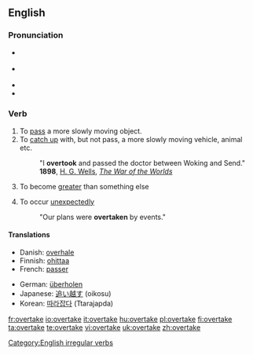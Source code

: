==English==

===Pronunciation===
* {{a|UK}} {{IPA|/ˈəʊvə(ɹ).teɪk/}}
* {{a|US}} {{IPA|/'ovəɻteɪk/}}
* {{rhymes|eɪk}}
* {{audio|en-us-overtake.ogg|Audio (US)}}

===Verb===
{{en-verb|overtakes|overtaking|overtook|overtaken}}

# To [[pass]] a more slowly moving object.
# To [[catch up]] with, but not pass, a more slowly moving vehicle, animal etc.
#:"I '''overtook''' and passed the doctor between Woking and Send." '''1898''', [[w:H. G. Wells|H. G. Wells]], ''[[s:The War of the Worlds|The War of the Worlds]]''
#{{economics}} To become [[greater]] than something else
# To occur [[unexpectedly]]
#:"Our plans were '''overtaken''' by events."

====Translations====
{{trans-top|To pass a more slowly moving object}}
* Danish: [[overhale]]
* Finnish: [[ohittaa]]
* French: [[passer]]
{{trans-mid}}
* German: [[überholen]]
* Japanese: [[追い越す]] (oikosu)
* Korean: [[따라잡다]] (Ttarajapda)
{{trans-bottom}}

[[Category:English irregular verbs]]

[[fr:overtake]]
[[io:overtake]]
[[it:overtake]]
[[hu:overtake]]
[[pl:overtake]]
[[fi:overtake]]
[[ta:overtake]]
[[te:overtake]]
[[vi:overtake]]
[[uk:overtake]]
[[zh:overtake]]
